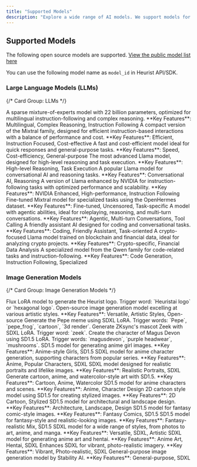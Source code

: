 ```yaml
---
title: "Supported Models"
description: "Explore a wide range of AI models. We support models for natural language tasks, image generation, and domain-specific use cases in crypto and Web3. We also provide model fine-tuning service and private model deployment."
---
```


## Supported Models

The following open source models are supported. [View the public model list here](https://github.com/heurist-network/heurist-models/blob/main/models.json)

You can use the following model name as `model_id` in Heurist API/SDK.

### Large Language Models (LLMs)

{/* Card Group: LLMs */}
<CardGroup title="Large Language Models (LLMs)">
  
  <Card title="mistralai/mixtral-8x22b-instruct">
    A sparse mixture-of-experts model with 22 billion parameters, optimized for multilingual instruction-following and complex reasoning.
    **Key Features**: Multilingual, Complex Reasoning, Instruction Following
  </Card>

  <Card title="mistralai/mixtral-8x7b-instruct">
    A compact version of the Mixtral family, designed for efficient instruction-based interactions with a balance of performance and cost.
    **Key Features**: Efficient, Instruction Focused, Cost-effective
  </Card>

  <Card title="mistralai/mistral-7b-instruct">
    A fast and cost-efficient model ideal for quick responses and general-purpose tasks.
    **Key Features**: Speed, Cost-efficiency, General-purpose
  </Card>

  <Card title="meta-llama/llama-3.1-405b-instruct">
    The most advanced Llama model, designed for high-level reasoning and task execution.
    **Key Features**: High-level Reasoning, Task Execution
  </Card>

  <Card title="meta-llama/llama-3-70b-instruct">
    A popular Llama model for conversational AI and reasoning tasks.
    **Key Features**: Conversational AI, Reasoning
  </Card>

  <Card title="nvidia/llama-3.1-nemotron-70b-instruct">
    A version of Llama enhanced by NVIDIA for instruction-following tasks with optimized performance and scalability.
    **Key Features**: NVIDIA Enhanced, High-performance, Instruction Following
  </Card>

  <Card title="openhermes-mixtral-8x7b-gptq">
    Fine-tuned Mixtral model for specialized tasks using the OpenHermes dataset.
    **Key Features**: Fine-tuned, Uncensored, Task-specific
  </Card>

  <Card title="hermes-3-llama3.1-8b">
    A model with agentic abilities, ideal for roleplaying, reasoning, and multi-turn conversations.
    **Key Features**: Agentic, Multi-turn Conversations, Tool Calling
  </Card>

  <Card title="dolphin-2.9-llama3-8b">
    A friendly assistant AI designed for coding and conversational tasks.
    **Key Features**: Coding, Friendly Assistant, Task-oriented
  </Card>

  <Card title="theia-llama-3.1-8b">
    A crypto-focused Llama model trained on blockchain and financial data, ideal for analyzing crypto projects.
    **Key Features**: Crypto-specific, Financial Data Analysis
  </Card>

  <Card title="qwen/qwen-2.5-coder-32b-instruct">
    A specialized model from the Qwen family for code-related tasks and instruction-following.
    **Key Features**: Code Generation, Instruction Following, Specialized
  </Card>

</CardGroup>

### Image Generation Models

{/* Card Group: Image Generation Models */}
<CardGroup title="Image Generation Models">
  
  <Card title="HeuristLogo">
    Flux LoRA model to generate the Heurist logo. Trigger word: `Heuristai logo` or `hexagonal logo`.
  </Card>

  <Card title="FLUX.1-dev">
    Open-source image generation model excelling at various artistic styles.
    **Key Features**: Versatile, Artistic Styles, Open-source
  </Card>

  <Card title="PepeXL">
    Generate the Pepe meme using SDXL LoRA. Trigger words: `Pepe`, `pepe_frog`, `cartoon`, `3d render`.
  </Card>

  <Card title="Zeek">
    Generate ZKsync's mascot Zeek with SDXL LoRA. Trigger word: `zeek`.
  </Card>

  <Card title="MagusDevon">
    Create the character of Magus Devon using SD1.5 LoRA. Trigger words: `magusdevon`, `purple headwear`, `mushrooms`.
  </Card>

  <Card title="Aurora">
    SD1.5 model for generating anime girl images.
    **Key Features**: Anime-style Girls, SD1.5
  </Card>

  <Card title="AnimagineXL">
    SDXL model for anime character generation, supporting characters from popular series.
    **Key Features**: Anime, Popular Characters, SDXL
  </Card>

  <Card title="CyberRealisticXL">
    SDXL model designed for realistic portraits and lifelike images.
    **Key Features**: Realistic Portraits, SDXL
  </Card>

  <Card title="BrainDance">
    Generate cartoon, anime, and watercolor-style art with SD1.5.
    **Key Features**: Cartoon, Anime, Watercolor
  </Card>

  <Card title="BlazingDrive">
    SD1.5 model for anime characters and scenes.
    **Key Features**: Anime, Character Design
  </Card>

  <Card title="YamersCartoonArcadia">
    2D cartoon style model using SD1.5 for creating stylized images.
    **Key Features**: 2D Cartoon, Stylized
  </Card>

  <Card title="ArchitectureRealMix">
    SD1.5 model for architectural and landscape design.
    **Key Features**: Architecture, Landscape, Design
  </Card>

  <Card title="ArthemyComics">
    SD1.5 model for fantasy comic-style images.
    **Key Features**: Fantasy Comics, SD1.5
  </Card>

  <Card title="ArthemyReal">
    SD1.5 model for fantasy-style and realistic-looking images.
    **Key Features**: Fantasy-realistic Mix, SD1.5
  </Card>

  <Card title="DreamShaperXL">
    SDXL model for a wide range of styles, from photos to art, anime, and manga.
    **Key Features**: Versatile, SDXL, Artistic
  </Card>

  <Card title="AAMXLAnimeMix">
    SDXL model for generating anime art and hentai.
    **Key Features**: Anime Art, Hentai, SDXL
  </Card>

  <Card title="SDXLUnstableDiffusersV11">
    Enhances SDXL for vibrant, photo-realistic imagery.
    **Key Features**: Vibrant, Photo-realistic, SDXL
  </Card>

  <Card title="SDXL">
    General-purpose image generation model by Stability AI.
    **Key Features**: General-purpose, SDXL
  </Card>

</CardGroup>
